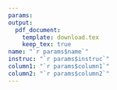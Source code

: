 ```yaml
---
params:
output:
  pdf_document:
    template: download.tex
    keep_tex: true
name: "`r params$name`"
instruc: "`r params$instruc`"
column1: "`r params$column1`"
column2: "`r params$column2`"
---
```

